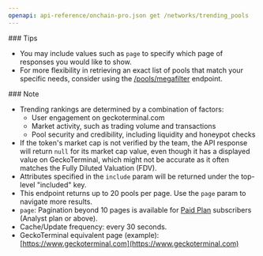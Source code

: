 ```yaml
---
openapi: api-reference/onchain-pro.json get /networks/trending_pools
---
```


<Tip>
  ### Tips

  - You may include values such as `page` to specify which page of responses you would like to show.
  - For more flexibility in retrieving an exact list of pools that match your specific needs, consider using the [/pools/megafilter](/reference/pools-megafilter) endpoint.
</Tip>

<Note>
  ### Note

  - Trending rankings are determined by a combination of factors:
    - User engagement on geckoterminal.com
    - Market activity, such as trading volume and transactions
    - Pool security and credibility, including liquidity and honeypot checks
  - If the token's market cap is not verified by the team, the API response will return `null` for its market cap value, even though it has a displayed value on GeckoTerminal, which might not be accurate as it often matches the Fully Diluted Valuation (FDV).
  - Attributes specified in the `include` param will be returned under the top-level "included" key.
  - This endpoint returns up to 20 pools per page. Use the `page` param to navigate more results.
  - `page`: Pagination beyond 10 pages is available for [Paid Plan](https://www.coingecko.com/en/api/pricing) subscribers (Analyst plan or above).
  - Cache/Update frequency: every 30 seconds.
  - GeckoTerminal equivalent page (example): [https://www.geckoterminal.com](https://www.geckoterminal.com)
</Note>